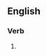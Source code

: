 ==English==

===Verb===
{{head|en|present participle}}

# {{present participle of|inhere|lang=en|nocat=1}}